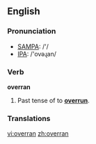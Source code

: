 ==English==

===Pronunciation===
*[[w:SAMPA|SAMPA]]: /'/
*[[w:IPA|IPA]]: /'ovəɻan/

===Verb===
'''overran'''

# Past tense of to '''[[overrun]]'''.

===Translations===

[[vi:overran]]
[[zh:overran]]